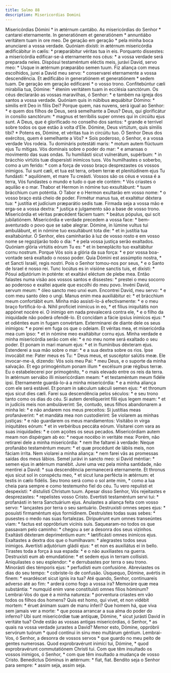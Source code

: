 ```yaml
---
title: Salmo 88
description: Misericordias Domini
---
```


<div class="grid grid-cols-2 gap-5">
  <span class="text-justify">Misericórdias Dómini * in ætérnum cantábo.</span>
  <span class="text-justify">
    As misericórdias do Senhor * cantarei eternamente.
  </span>
  <span class="text-justify">
    In generatiónem et generatiónem * annuntiábo veritátem tuam in ore meo.
  </span>
  <span class="text-justify">
    De geração em geração * pela minha boca anunciarei a vossa verdade.
  </span>
  <span class="text-justify">
    Quóniam dixísti: in ætérnum misericórdia ædificábitur in cælis: *
    præparábitur véritas tua in eis.
  </span>
  <span class="text-justify">
    Porquanto dissestes: a misericórdia edificar-se-á eternamente nos céus: * a
    vossa verdade será preparada neles.
  </span>
  <span class="text-justify">
    Dispósui testaméntum eléctis meis, jurávi David, servo meo: * Usque in
    ætérnum præparábo semen tuum.
  </span>
  <span class="text-justify">
    Fiz aliança com meus escolhidos, jurei a David meu servo: * conservarei
    eternamente a vossa descendência.
  </span>
  <span class="text-justify">
    Et ædificábo in generatiónem et generatiónem * sedem tuam.
  </span>
  <span class="text-justify">
    De geração em geração edificarei * o vosso trono.
  </span>
  <span class="text-justify">
    Confitebúntur cæli mirabília tua, Dómine: * étenim veritátem tuam in
    ecclésia sanctórum.
  </span>
  <span class="text-justify">
    Os céus declararão as vossas maravilhas, ó Senhor: * e também na igreja dos
    santos a vossa verdade.
  </span>
  <span class="text-justify">
    Quóniam quis in núbibus æquábitur Dómino: * símilis erit Deo in fíliis Dei?
  </span>
  <span class="text-justify">
    Porque quem, nas nuvens, será igual ao Senhor: * e quem dos filhos de Deus,
    será semelhante a Deus?
  </span>
  <span class="text-justify">
    Deus, qui glorificátur in consílio sanctórum: * magnus et terríbilis super
    omnes qui in circúitu ejus sunt.
  </span>
  <span class="text-justify">
    A Deus, que é glorificado no conselho dos santos: * grande e terrível sobre
    todos os que estão à volta d’Ele.
  </span>
  <span class="text-justify">
    Dómine, Deus virtútum, quis símilis tibi? * Potens es, Dómine, et véritas
    tua in circúitu tuo.
  </span>
  <span class="text-justify">
    Ó Senhor Deus dos exércitos, quem é semelhante a Vós? * Sois poderoso, ó
    Senhor, e a vossa verdade Vos rodeia.
  </span>
  <span class="text-justify">
    Tu domináris potestáti maris: * motum autem flúctuum ejus Tu mítigas.
  </span>
  <span class="text-justify">
    Vós dominais sobre o poder do mar: * e amansas o movimento das suas ondas.
  </span>
  <span class="text-justify">
    Tu humiliásti sicut vulnerátum, supérbum: * in brácchio virtútis tuæ
    dispersísti inimícos tuos.
  </span>
  <span class="text-justify">
    Vós humilhastes o soberbo, como a um ferido: * com a força de vosso braço
    desprezastes os vossos inimigos.
  </span>
  <span class="text-justify">
    Tui sunt cæli, et tua est terra, orbem terræ et plenitúdinem ejus Tu
    fundásti: * aquilónem, et mare Tu creásti.
  </span>
  <span class="text-justify">
    Vossos são os céus e vossa é a terra, Vós fundastes o mundo e tudo o que ele
    contém: * Vós criastes o aquilão e o mar.
  </span>
  <span class="text-justify">
    Thabor et Hermon in nómine tuo exsultábunt: * tuum brácchium cum poténtia.
  </span>
  <span class="text-justify">
    O Tabor e o Hermon exultarão em vosso nome: * o vosso braço está cheio de
    poder.
  </span>
  <span class="text-justify">
    Firmétur manus tua, et exaltétur déxtera tua: * justítia et judícium
    præparátio sedis tuæ.
  </span>
  <span class="text-justify">
    Firmada seja a vossa mão e erga-se a vossa dextra: * justiça e julgamento
    são a base de vosso trono.
  </span>
  <span class="text-justify">
    Misericórdia et véritas præcédent fáciem tuam: * beátus pópulus, qui scit
    jubilatiónem.
  </span>
  <span class="text-justify">
    Misericórdia e verdade precedem a vossa face: * bem-aventurado o povo que se
    sabe alegrar.
  </span>
  <span class="text-justify">
    Dómine, in lúmine vultus tui ambulábunt, et in nómine tuo exsultábunt tota
    die: * et in justítia tua exaltabúntur.
  </span>
  <span class="text-justify">
    Ó Senhor, eles caminharão à luz de vosso rosto e em vosso nome se
    regozijarão todo o dia: * e pela vossa justiça serão exaltados.
  </span>
  <span class="text-justify">
    Quóniam glória virtútis eórum Tu es: * et in beneplácito tuo exaltábitur
    cornu nostrum.
  </span>
  <span class="text-justify">
    Porque Vós sois a glória da sua força: * e por vossa boa-vontade será
    exaltado o nosso poder.
  </span>
  <span class="text-justify">
    Quia Dómini est assúmptio nostra, * et Sancti Israël, regis nostri.
  </span>
  <span class="text-justify">
    Pois o Senhor tomou-nos por seus, * e o Santo de Israel é nosso rei.
  </span>
  <span class="text-justify">
    Tunc locútus es in visióne sanctis tuis, et dixísti: * Pósui adjutórium in
    poténte: et exaltávi eléctum de plebe mea.
  </span>
  <span class="text-justify">
    Então falastes numa visão aos vossos santos e dissestes: * prestei o meu
    socorro ao poderoso e exaltei aquele que escolhi do meu povo.
  </span>
  <span class="text-justify">
    Invéni David, servum meum: * óleo sancto meo unxi eum.
  </span>
  <span class="text-justify">
    Encontrei David, meu servo: * e com meu santo óleo o ungi.
  </span>
  <span class="text-justify">
    Manus enim mea auxiliábitur ei: * et brácchium meum confortábit eum.
  </span>
  <span class="text-justify">
    Minha mão assisti-lo-á efectivamente: * e o meu braço fortificá-lo-á.
  </span>
  <span class="text-justify">
    Nihil profíciet inimícus in eo, * et fílius iniquitátis non appónet nocére
    ei.
  </span>
  <span class="text-justify">
    O inimigo em nada prevalecerá contra ele, * e o filho da iniquidade não
    poderá ofendê-lo.
  </span>
  <span class="text-justify">
    Et concídam a fácie ipsíus inimícos ejus: * et odiéntes eum in fugam
    convértam.
  </span>
  <span class="text-justify">
    Exterminarei de diante dele os seus inimigos: * e porei em fuga os que o
    odeiam.
  </span>
  <span class="text-justify">
    Et véritas mea, et misericórdia mea cum ipso: * et in nómine meo exaltábitur
    cornu ejus.
  </span>
  <span class="text-justify">
    Minha verdade e minha misericórdia serão com ele: * e no meu nome será
    exaltado o seu poder.
  </span>
  <span class="text-justify">
    Et ponam in mari manum ejus: * et in flumínibus déxteram ejus.
  </span>
  <span class="text-justify">
    Estenderei a sua mão sobre o mar: * e a sua dextra sobre os rios.
  </span>
  <span class="text-justify">
    Ipse invocábit me: Pater meus es Tu: * Deus meus, et suscéptor salútis meæ.
  </span>
  <span class="text-justify">
    Ele invocar-me-á, dizendo: Vós sois meu Pai: * meu Deus, e o suporte da
    minha salvação.
  </span>
  <span class="text-justify">
    Et ego primogénitum ponam illum * excélsum præ régibus terræ.
  </span>
  <span class="text-justify">
    Eu o estabelecerei por primogénito, * o mais elevado entre os reis da terra.
  </span>
  <span class="text-justify">
    In ætérnum servábo illi misericórdiam meam: * et testaméntum meum fidéle
    ipsi.
  </span>
  <span class="text-justify">
    Eternamente guardá-lo-á a minha misericórdia: * e a minha aliança com ele
    será estável.
  </span>
  <span class="text-justify">
    Et ponam in sǽculum sǽculi semen ejus: * et thronum ejus sicut dies cæli.
  </span>
  <span class="text-justify">
    Farei sua descendência pelos séculos: * e seu trono tanto como os dias do
    céu.
  </span>
  <span class="text-justify">
    Si autem derelíquerint fílii ejus legem meam: * et in judíciis meis non
    ambuláverint:
  </span>
  <span class="text-justify">
    Se, contudo, seus filhos abandonarem a minha lei: * e não andarem nos meus
    preceitos:
  </span>
  <span class="text-justify">
    Si justítias meas profanáverint: * et mandáta mea non custodíerint:
  </span>
  <span class="text-justify">
    Se violarem as minhas justiças: * e não guardarem os meus mandamentos:
  </span>
  <span class="text-justify">
    Visitábo in virga iniquitátes eórum: * et in verbéribus peccáta eórum.
  </span>
  <span class="text-justify">
    Visitarei com vara as suas iniquidades: * e com açoites os seus pecados.
  </span>
  <span class="text-justify">
    Misericórdiam autem meam non dispérgam ab eo: * neque nocébo in veritáte
    mea:
  </span>
  <span class="text-justify">
    Porém, não retirarei dele a minha misericórdia: * nem lhe faltarei à
    verdade:
  </span>
  <span class="text-justify">
    Neque profanábo testaméntum meum: * et quæ procédunt de lábiis meis, non
    fáciam írrita.
  </span>
  <span class="text-justify">
    Nem violarei a minha aliança: * nem farei vãs as promessas saídas dos meus
    lábios.
  </span>
  <span class="text-justify">
    Semel jurávi in sancto meo: si David méntiar: * semen ejus in ætérnum
    manébit.
  </span>
  <span class="text-justify">
    Jurei uma vez pela minha santidade, não mentirei a David: * sua descendência
    permanecerá eternamente.
  </span>
  <span class="text-justify">
    Et thronus ejus sicut sol in conspéctu meo, * et sicut luna perfécta in
    ætérnum: et testis in cælo fidélis.
  </span>
  <span class="text-justify">
    Seu trono será como o sol ante mim, * como a lua cheia para sempre e como
    testemunho fiel do céu.
  </span>
  <span class="text-justify">
    Tu vero repulísti et despexísti: * distulísti Christum tuum.
  </span>
  <span class="text-justify">
    Apesar disso Senhor, Vós rejeitastes e desprezastes: * repelistes vosso
    Cristo.
  </span>
  <span class="text-justify">
    Evertísti testaméntum servi tui: * profanásti in terra Sanctuárium ejus.
  </span>
  <span class="text-justify">
    Anulastes a aliança feita com vosso servo: * lançastes por terra o seu
    santuário.
  </span>
  <span class="text-justify">
    Destruxísti omnes sepes ejus: * posuísti firmaméntum ejus formídinem.
  </span>
  <span class="text-justify">
    Destruístes todas suas sebes: * pusestes o medo nas suas fortalezas.
  </span>
  <span class="text-justify">
    Diripuérunt eum omnes transeúntes viam: * factus est oppróbrium vicínis
    suis.
  </span>
  <span class="text-justify">
    Saquearam-no todos os que passavam pelo caminho: * chegou a ser a desonra
    dos seus vizinhos.
  </span>
  <span class="text-justify">
    Exaltásti déxteram depriméntium eum: * lætificásti omnes inimícos ejus.
  </span>
  <span class="text-justify">
    Exaltastes a dextra dos que o humilhavam: * alegrastes todos seus inimigos.
  </span>
  <span class="text-justify">
    Avertísti adjutórium gládii ejus: * et non es auxiliátus ei in bello.
  </span>
  <span class="text-justify">
    Tirastes toda a força à sua espada: * e o não auxiliastes na guerra.
  </span>
  <span class="text-justify">
    Destruxísti eum ab emundatióne: * et sedem ejus in terram collisísti.
  </span>
  <span class="text-justify">
    Aniquilastes o seu esplendor: * e derrubastes por terra o seu trono.
  </span>
  <span class="text-justify">
    Minorásti dies témporis ejus: * perfudísti eum confusióne.
  </span>
  <span class="text-justify">
    Abreviastes os dias do seu tempo: * cobriste-lo de confusão.
  </span>
  <span class="text-justify">
    Úsquequo, Dómine, avértis in finem: * exardéscet sicut ignis ira tua?
  </span>
  <span class="text-justify">
    Até quando, Senhor, continuareis adverso até ao fim: * arderá como fogo a
    vossa ira?
  </span>
  <span class="text-justify">
    Memoráre quæ mea substántia: * numquid enim vane constituísti omnes fílios
    hóminum?
  </span>
  <span class="text-justify">
    Lembrai-Vos do que é a minha natureza: * porventura criastes em vão todos os
    filhos dos homens?
  </span>
  <span class="text-justify">
    Quis est homo, qui vivet, et non vidébit mortem: * éruet ánimam suam de manu
    ínferi?
  </span>
  <span class="text-justify">
    Que homem há, que viva sem jamais ver a morte: * que possa arrancar a sua
    alma do poder do inferno?
  </span>
  <span class="text-justify">
    Ubi sunt misericórdiæ tuæ antíquæ, Dómine, * sicut jurásti David in veritáte
    tua?
  </span>
  <span class="text-justify">
    Onde estão as vossas antigas misericórdias, ó Senhor, * as quais na vossa
    verdade jurastes a David?
  </span>
  <span class="text-justify">
    Memor esto, Dómine, oppróbrii servórum tuórum * quod contínui in sinu meo
    multárum géntium.
  </span>
  <span class="text-justify">
    Lembrai-Vos, ó Senhor, a desonra de vossos servos * que guardo no meu peito
    de gentes numerosas.
  </span>
  <span class="text-justify">
    Quod exprobravérunt inimíci tui, Dómine, * quod exprobravérunt commutatiónem
    Christi tui.
  </span>
  <span class="text-justify">
    Com que têm insultado os vossos inimigos, ó Senhor, * com que têm insultado
    a mudança de vosso Cristo.
  </span>
  <span class="text-justify">Benedíctus Dóminus in ætérnum: * fiat, fiat.</span>
  <span class="text-justify">
    Bendito seja o Senhor para sempre: * assim seja, assim seja.
  </span>
</div>
